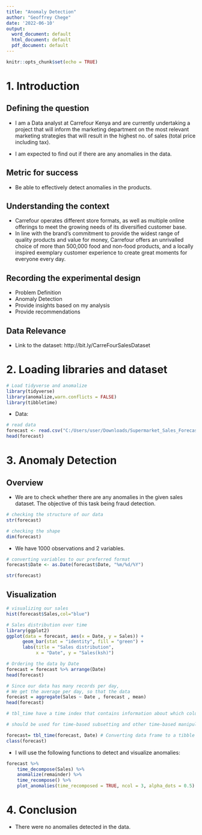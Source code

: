 ---
title: "Anomaly Detection"
author: "Geoffrey Chege"
date: '2022-06-10'
output:
  word_document: default
  html_document: default
  pdf_document: default
---

```{r setup, include=FALSE}
knitr::opts_chunk$set(echo = TRUE)
```

# 1. Introduction

## Defining the question

- I am a Data analyst at Carrefour Kenya and are currently undertaking a project that will inform the marketing department on the most relevant marketing strategies that will result in the highest no. of sales (total price including tax).

- I am expected to find out if there are any anomalies in the data.

## Metric for success

- Be able to effectively detect anomalies in the products.

## Understanding the context

- Carrefour operates different store formats, as well as multiple online offerings to meet the growing needs of its diversified customer base.
- In line with the brand’s commitment to provide the widest range of quality products and value for money, Carrefour offers an unrivalled choice of more than 500,000 food and non-food products, and a locally inspired exemplary customer experience to create great moments for everyone every day.

## Recording the experimental design

- Problem Definition
- Anomaly Detection
- Provide insights based on my analysis
- Provide recommendations

## Data Relevance

- Link to the dataset: http://bit.ly/CarreFourSalesDataset

# 2. Loading libraries and dataset

```{r}
# Load tidyverse and anomalize
library(tidyverse)
library(anomalize,warn.conflicts = FALSE)
library(tibbletime)
```

- Data:

```{r}
# read data
forecast <- read.csv("C:/Users/user/Downloads/Supermarket_Sales_Forecasting - Sales.csv")
head(forecast)
```

# 3. Anomaly Detection

## Overview

- We are to check whether there are any anomalies in the given sales dataset. The objective of this task being fraud detection.

```{r}
# checking the structure of our data
str(forecast)
```


```{r}
# checking the shape
dim(forecast)
```

- We have 1000 observations and 2 variables.

```{r}
# converting variables to our preferred format
forecast$Date <- as.Date(forecast$Date, "%m/%d/%Y")
```


```{r}
str(forecast)
```

## Visualization

```{r}
# visualizing our sales
hist(forecast$Sales,col="blue")
```



```{r}
# Sales distribution over time
library(ggplot2)
ggplot(data = forecast, aes(x = Date, y = Sales)) +
      geom_bar(stat = "identity", fill = "green") +
      labs(title = "Sales distribution",
           x = "Date", y = "Sales(ksh)")
```


```{r}
# Ordering the data by Date
forecast = forecast %>% arrange(Date)
head(forecast)
```


```{r}
# Since our data has many records per day,
# We get the average per day, so that the data
forecast = aggregate(Sales ~ Date , forecast , mean)
head(forecast)
```



```{r}

# tbl_time have a time index that contains information about which column

# should be used for time-based subsetting and other time-based manipulation,

forecast= tbl_time(forecast, Date) # Converting data frame to a tibble time (tbl_time)
class(forecast)
```

- I will use the following functions to detect and visualize anomalies:

```{r}
forecast %>%
    time_decompose(Sales) %>%
    anomalize(remainder) %>%
    time_recompose() %>%
    plot_anomalies(time_recomposed = TRUE, ncol = 3, alpha_dots = 0.5)
```

# 4. Conclusion

- There were no anomalies detected in the data.
